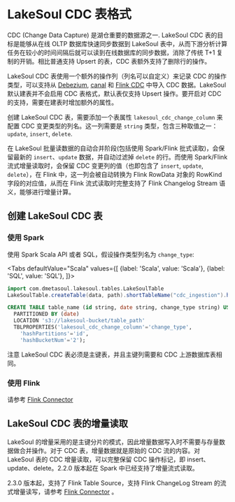 <!--
SPDX-FileCopyrightText: 2023 LakeSoul Contributors

SPDX-License-Identifier: Apache-2.0
-->


# LakeSoul CDC 表格式
CDC (Change Data Capture) 是湖仓重要的数据源之一. LakeSoul CDC 表的目标是能够从在线 OLTP 数据库快速同步数据到 LakeSoul 表中，从而下游分析计算任务在较小的时间间隔后就可以读到在线数据库的同步数据，消除了传统 T+1 复制的开销。相比普通支持 Upsert 的表，CDC 表额外支持了删除行的操作。

LakeSoul CDC 表使用一个额外的操作列（列名可以自定义）来记录 CDC 的操作类型，可以支持从 [Debezium](https://debezium.io/), [canal](https://github.com/alibaba/canal) 和 [Flink CDC](https://github.com/ververica/flink-cdc-connectors) 中导入 CDC 数据。LakeSoul 默认建表并不会启用 CDC 表格式，默认表仅支持 Upsert 操作。要开启对 CDC 的支持，需要在建表时增加额外的属性。

创建 LakeSoul CDC 表，需要添加一个表属性 `lakesoul_cdc_change_column` 来配置 CDC 变更类型的列名。这一列需要是 `string` 类型，包含三种取值之一： `update`, `insert`, `delete`.

在 LakeSoul 批量读数据的自动合并阶段(包括使用 Spark/Flink 批式读取)，会保留最新的 `insert`、`update` 数据，并自动过滤掉 `delete` 的行。而使用 Spark/Flink 流式增量读取时，会保留 CDC 变更列的值（也即包含了 `insert`, `update`, `delete`），在 Flink 中，这一列会被自动转换为 Flink RowData 对象的 RowKind 字段的对应值，从而在 Flink 流式读取时完整支持了 Flink Changelog Stream 语义，能够进行增量计算。

## 创建 LakeSoul CDC 表

### 使用 Spark
使用 Spark Scala API 或者 SQL，假设操作类型列名为 `change_type`:

<Tabs
    defaultValue="Scala"
    values={[
        {label: 'Scala', value: 'Scala'},
        {label: 'SQL', value: 'SQL'},
    ]}>
<TabItem value="Scala">

  ```scala
  import com.dmetasoul.lakesoul.tables.LakeSoulTable
  LakeSoulTable.createTable(data, path).shortTableName("cdc_ingestion").hashPartitions("id").hashBucketNum(2).rangePartitions("rangeid").tableProperty("lakesoul_cdc_change_column" -> "change_type").create()
  ```

</TabItem>
<TabItem value="SQL">

  ```sql
  CREATE TABLE table_name (id string, date string, change_type string) USING lakesoul
    PARTITIONED BY (date)
    LOCATION 's3://lakesoul-bucket/table_path'
    TBLPROPERTIES('lakesoul_cdc_change_column'='change_type',
      'hashPartitions'='id',
      'hashBucketNum'='2');
  ```

</TabItem>
</Tabs>

注意 LakeSoul CDC 表必须是主键表，并且主键列需要和 CDC 上游数据库表相同。

### 使用 Flink
请参考 [Flink Connector](../03-Usage%20Docs/06-flink-lakesoul-connector.md)

## LakeSoul CDC 表的增量读取

LakeSoul 的增量采用的是主键分片的模式，因此增量数据写入时不需要与存量数据做合并操作。对于 CDC 表，增量数据就是原始的 CDC 流的内容。对 LakeSoul 表的 CDC 增量读取，可以完整保留 CDC 操作标记，即 insert、update、delete。2.2.0 版本起在 Spark 中已经支持了增量流式读取。

2.3.0 版本起，支持了 Flink Table Source，支持 Flink ChangeLog Stream 的流式增量读写，请参考 [Flink Connector](../03-Usage%20Docs/06-flink-lakesoul-connector.md) 。